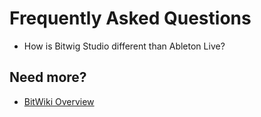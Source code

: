 Frequently Asked Questions
==========================

* How is Bitwig Studio different than Ableton Live?

Need more?
----------

* [BitWiki Overview][1]

[1]: /wiki/
